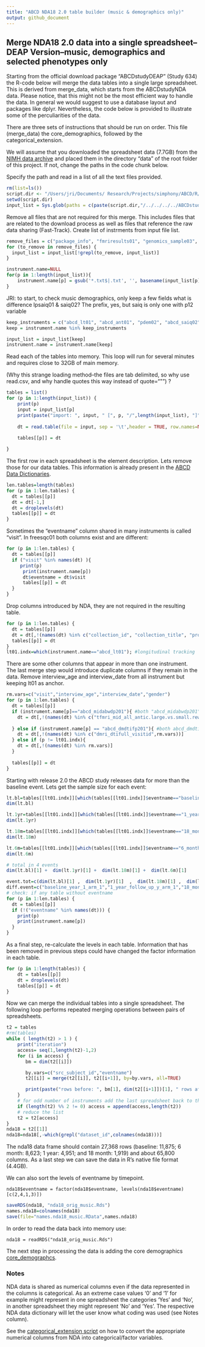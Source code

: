 ```yaml
---
title: "ABCD NDA18 2.0 table builder (music & demographics only)"
output: github_document
---
```

## Merge NDA18 2.0 data into a single spreadsheet--DEAP Version--music, demographics and selected phenotypes only

Starting from the official download package "ABCDstudyDEAP" (Study 634) the R-code below will merge the data tables into a single large spreadsheet. This is derived from merge_data, which starts from the ABCDstudyNDA data. Please notice, that this might not be the most efficient way to handle the data. In general we would suggest to use a database layout and packages like dplyr. Nevertheless, the code below is provided to illustrate some of the perculiarities of the data.

There are three sets of instructions that should be run on order. This file (merge_data) the core_demographics, followed by the categorical_extension.

We will assume that you downloaded the spreadsheet data (7.7GB) from the [NIMH data archive](https://data-archive.nimh.nih.gov/abcd/query/abcd-interim-annual-release-2.0.html) and placed them in the directory "data" of the root folder of this project. If not, change the paths in the code chunk below.

Specify the path and read in a list of all the text files provided.

```r
rm(list=ls())
script.dir <- "/Users/jri/Documents/ Research/Projects/simphony/ABCD/R/analysis-nda/notebooks/general"
setwd(script.dir)
input_list = Sys.glob(paths = c(paste(script.dir,"/../../../../ABCDstudyDEAP/*.txt",sep="")))
```

Remove all files that are not required for this merge. This includes files that are related to the download process as well as files that reference the raw data sharing (Fast-Track). Create list of instrments from input file list.

```r
remove_files = c("package_info", "fmriresults01", "genomics_sample03", "aurora01", "omics_experiments", "errors")
for (to_remove in remove_files) {
  input_list = input_list[!grepl(to_remove, input_list)]
}

instrument.name=NULL
for(p in 1:length(input_list)){
    instrument.name[p] = gsub('*.txt$|.txt', '', basename(input_list[p])) 
}
```

JRI: to start, to check music demographics, only keep a few fields
what is difference lpsaiq01 & saiq02? The prefix, yes, but saiq is only one with p12 variable
```r
keep_instruments = c("abcd_lt01", "abcd_ant01", "pdem02", "abcd_saiq02", "abcd_psb01", "acspsw03","yacc01",'abcd_ps01','abcd_tbss01')
keep = instrument.name %in% keep_instruments

input_list = input_list[keep]
instrument.name = instrument.name[keep]
```

Read each of the tables into memory. This loop will run for several minutes and requires close to 32GB of main memory. 

(Why this strange loading method--the files are tab delimited, so why use read.csv, and why handle quotes this way instead of quote="\"") ?


```r
tables = list()
for (p in 1:length(input_list)) {
    print(p)
    input = input_list[p]
    print(paste("import: ", input, " [", p, "/",length(input_list), "]", sep=""))
    
    dt = read.table(file = input, sep = '\t',header = TRUE, row.names=NULL, comment.char = "", quote="\"", check.names=FALSE)
    
    tables[[p]] = dt

}
```

The first row in each spreadsheet is the element description. Lets remove those for our data tables. This information is already present in the [ABCD Data Dictionaries](https://ndar.nih.gov/data_dictionary.html?source=ABCD%2BRelease%2B2.0&submission=ALL).
```r
len.tables=length(tables)
for (p in 1:len.tables) {
  dt = tables[[p]]
  dt = dt[-1,]
  dt = droplevels(dt)
  tables[[p]] = dt
}
```

Sometimes the "eventname" column shared in many instruments is called "visit". In freesqc01 both columns exist and are different:
```r
for (p in 1:len.tables) {
  dt = tables[[p]]
  if ("visit" %in% names(dt) ){
     print(p)
      print(instrument.name[p])
      dt$eventname = dt$visit
      tables[[p]] = dt
  }
}
```

Drop columns introduced by NDA, they are not required in the resulting table.

```r
for (p in 1:len.tables) {
  dt = tables[[p]]
  dt = dt[,!(names(dt) %in% c("collection_id", "collection_title", "promoted_subjectkey", "subjectkey", "study_cohort_name"))]
  tables[[p]] = dt
}
lt01.indx=which(instrument.name=="abcd_lt01"); #longitudinal tracking
```

There are some other columns that appear in more than one instrument. The last merge step would introduce duplicate columns if they remain in the data. Remove interview_age and interview_date from all instrument but keeping lt01 as anchor.

```r
rm.vars=c("visit","interview_age","interview_date","gender")
for (p in 1:len.tables) {
  dt = tables[[p]]
  if (instrument.name[p]=="abcd_midabwdp201"){ #both "abcd_midabwdp201" and "abcd_midabwdp01" have the same variables (same values), delete one;
    dt = dt[,!(names(dt) %in% c("tfmri_mid_all_antic.large.vs.small.reward_beta_cort.destrieux_g.front.inf.orbital.rh",rm.vars))]
   
  } else if (instrument.name[p] == "abcd_dmdtifp201"){ #both abcd_dmdtifp101 and abcd_dmdtifp201 have the same variable, delete one;
    dt = dt[,!(names(dt) %in% c("dmri_dtifull_visitid",rm.vars))]
  } else if (p != lt01.indx){
    dt = dt[,!(names(dt) %in% rm.vars)] 
  }
  
  tables[[p]] = dt
}
```

Starting with release 2.0 the ABCD study releases data for more than the baseline event. Lets get the sample size for each event:
```r
lt.bl=tables[[lt01.indx]][which(tables[[lt01.indx]]$eventname=="baseline_year_1_arm_1"),]
dim(lt.bl)

lt.1yr=tables[[lt01.indx]][which(tables[[lt01.indx]]$eventname=="1_year_follow_up_y_arm_1"),]
dim(lt.1yr)

lt.18m=tables[[lt01.indx]][which(tables[[lt01.indx]]$eventname=="18_month_follow_up_arm_1"),]
dim(lt.18m)

lt.6m=tables[[lt01.indx]][which(tables[[lt01.indx]]$eventname=="6_month_follow_up_arm_1"),]
dim(lt.6m)

# total in 4 events
dim(lt.bl)[1] +  dim(lt.1yr)[1] +  dim(lt.18m)[1] +  dim(lt.6m)[1]

event.tot=c(dim(lt.bl)[1] ,  dim(lt.1yr)[1]  ,  dim(lt.18m)[1] ,  dim(lt.6m)[1])
diff.event=c("baseline_year_1_arm_1","1_year_follow_up_y_arm_1","18_month_follow_up_arm_1","6_month_follow_up_arm_1")
# check: if any table without eventname 
for (p in 1:len.tables) {
  dt = tables[[p]]
  if (!("eventname" %in% names(dt))) {
    print(p)
    print(instrument.name[p])
  }
}
```

As a final step, re-calculate the levels in each table. Information that has been removed in previous steps could have changed the factor information in each table.
```r
for (p in 1:length(tables)) {
    dt = tables[[p]]
    dt = droplevels(dt)
    tables[[p]] = dt
}
```

Now we can merge the individual tables into a single spreadsheet. The following loop performs repeated merging operations between pairs of  spreadsheets.

```r
t2 = tables
#rm(tables)
while ( length(t2) > 1 ) {
    print("iteration")
    access= seq(1,length(t2)-1,2)
    for (i in access) {
       bm = dim(t2[[i]])

       by.vars=c("src_subject_id","eventname")
       t2[[i]] = merge(t2[[i]], t2[[i+1]], by=by.vars, all=TRUE)

       print(paste("rows before: ", bm[1], dim(t2[[i+1]])[1], " rows after: ",dim(t2[[i]])[1], "indices: ",i,i+1," columns: ",bm[2],"+",dim(t2[[i+1]])[2], " = ",dim(t2[[i]])[2]))
    }
    # for odd number of instruments add the last spreadsheet back to the list
    if (length(t2) %% 2 != 0) access = append(access,length(t2))
    # reduce the list
    t2 = t2[access]
}
nda18 = t2[[1]]
nda18=nda18[,-which(grepl("dataset_id",colnames(nda18)))]
```
The nda18 data frame should contain 27,368 rows (baseline: 11,875; 6 month: 8,623; 1 year: 4,951; and 18 month: 1,919) and about 65,800 columns. As a last step we can save the data in R's native file format (4.4GB).

We can also sort the levels of eventname by timepoint. 
```
nda18$eventname = factor(nda18$eventname, levels(nda18$eventname)[c(2,4,1,3)])
```

```r
saveRDS(nda18, "nda18_orig_music.Rds")
names.nda18=colnames(nda18)
save(file="names.nda18_music.RData",names.nda18)
```


In order to read the data back into memory use:
```
nda18 = readRDS("nda18_orig_music.Rds")
```

The next step in processing the data is adding the core demographics [core_demographcs](notebooks/derived/core_demographic.md).

### Notes

NDA data is shared as numerical columns even if the data represented in the columns is categorical. As an extreme case values '0' and '1' for example might represent in one spreadsheet the categories 'Yes' and 'No', in another spreadsheet they might represent 'No' and 'Yes'. The respective NDA data dictionary will let the user know what coding was used (see Notes column).

See the [categorical_extension script](categorical_extension.md) on how to convert the appropriate numerical columns from NDA into categorical/factor variables.

